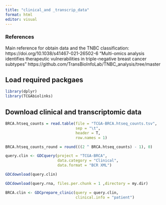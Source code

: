 ```yaml
---
title: "clinical_and _transcrip_data"
format: html
editor: visual
---
```

### References
Main reference for obtain data and the TNBC classification: 
https://doi.org/10.1038/s41467-021-26502-6
"Multi-omics analysis identifies therapeutic vulnerabilities in triple-negative 
breast cancer subtypes"
https://github.com/TransBioInfoLab/TNBC_analysis/tree/master

## Load required packgaes

```r
library(dplyr)
library(TCGAbiolinks)
```


## Download clinical and transcriptomic data

```r
BRCA.htseq_counts = read.table(file = "TCGA-BRCA.htseq_counts.tsv",
                               sep = "\t",
                               header = T,
                               row.names = 1)

BRCA.htseq_counts_round = round(((2 ^ BRCA.htseq_counts) - 1), 0)

query.clin <- GDCquery(project = "TCGA-BRCA",
                       data.category = "Clinical",
                       data.format = "BCR XML")

GDCdownload(query.clin)

GDCdownload(query.rna, files.per.chunk = 1 ,directory = my.dir)

BRCA.clin <- GDCprepare_clinic(query = query.clin, 
                               clinical.info = "patient")
```

